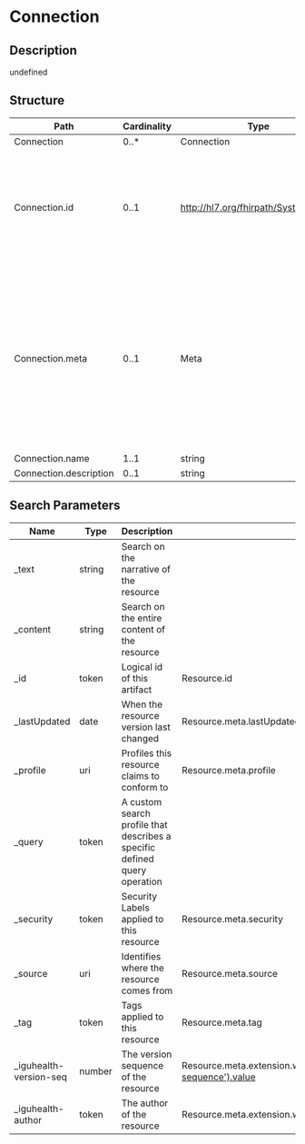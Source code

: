# Connection

## Description

undefined

## Structure

| Path                   | Cardinality | Type                                  | Description                                                                                                                                                                            |
| ---------------------- | ----------- | ------------------------------------- | -------------------------------------------------------------------------------------------------------------------------------------------------------------------------------------- |
| Connection             | 0..\*       | Connection                            | undefined                                                                                                                                                                              |
| Connection.id          | 0..1        | http://hl7.org/fhirpath/System.String | The logical id of the resource, as used in the URL for the resource. Once assigned, this value never changes.                                                                          |
| Connection.meta        | 0..1        | Meta                                  | The metadata about the resource. This is content that is maintained by the infrastructure. Changes to the content might not always be associated with version changes to the resource. |
| Connection.name        | 1..1        | string                                | undefined                                                                                                                                                                              |
| Connection.description | 0..1        | string                                | undefined                                                                                                                                                                              |

## Search Parameters

| Name                    | Type   | Description                                                               | Expression                                                                        |
| ----------------------- | ------ | ------------------------------------------------------------------------- | --------------------------------------------------------------------------------- |
| \_text                  | string | Search on the narrative of the resource                                   |
| \_content               | string | Search on the entire content of the resource                              |
| \_id                    | token  | Logical id of this artifact                                               | Resource.id                                                                       |
| \_lastUpdated           | date   | When the resource version last changed                                    | Resource.meta.lastUpdated                                                         |
| \_profile               | uri    | Profiles this resource claims to conform to                               | Resource.meta.profile                                                             |
| \_query                 | token  | A custom search profile that describes a specific defined query operation |
| \_security              | token  | Security Labels applied to this resource                                  | Resource.meta.security                                                            |
| \_source                | uri    | Identifies where the resource comes from                                  | Resource.meta.source                                                              |
| \_tag                   | token  | Tags applied to this resource                                             | Resource.meta.tag                                                                 |
| \_iguhealth-version-seq | number | The version sequence of the resource                                      | Resource.meta.extension.where(url='https://iguhealth.app/version-sequence').value |
| \_iguhealth-author      | token  | The author of the resource                                                | Resource.meta.extension.where(url='https://iguhealth.app/author').value           |
